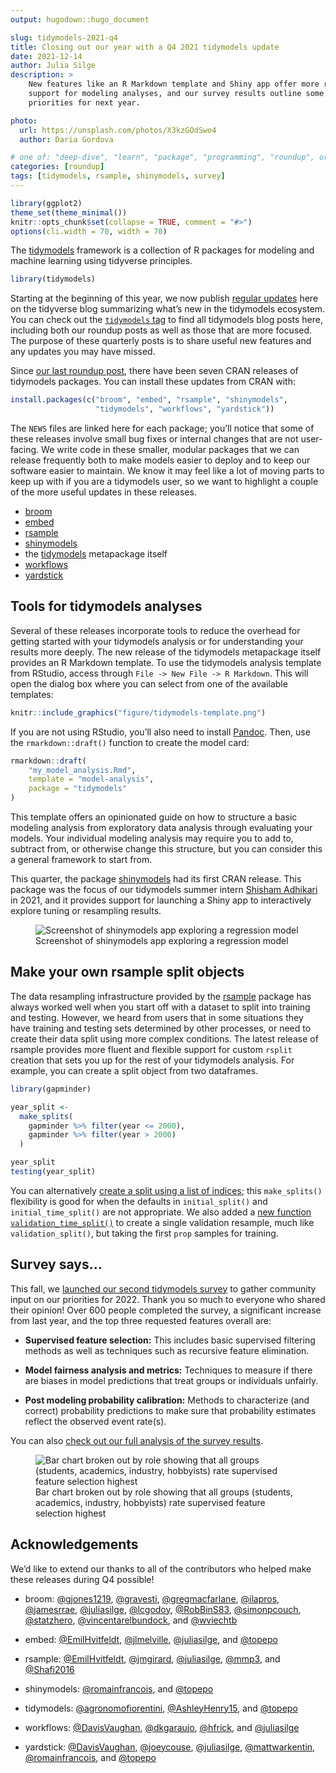 ```yaml
---
output: hugodown::hugo_document

slug: tidymodels-2021-q4
title: Closing out our year with a Q4 2021 tidymodels update
date: 2021-12-14
author: Julia Silge
description: >
    New features like an R Markdown template and Shiny app offer more robust
    support for modeling analyses, and our survey results outline some 
    priorities for next year.

photo:
  url: https://unsplash.com/photos/X3kzGOdSwo4
  author: Daria Gordova

# one of: "deep-dive", "learn", "package", "programming", "roundup", or "other"
categories: [roundup] 
tags: [tidymodels, rsample, shinymodels, survey]
---
```


<!--
TODO:
* [ ] Look over / edit the post's title in the yaml
* [ ] Edit (or delete) the description; note this appears in the Twitter card
* [ ] Pick category and tags (see existing with `hugodown::tidy_show_meta()`)
* [ ] Find photo & update yaml metadata
* [ ] Create `thumbnail-sq.jpg`; height and width should be equal
* [ ] Create `thumbnail-wd.jpg`; width should be >5x height
* [ ] `hugodown::use_tidy_thumbnails()`
* [ ] Add intro sentence, e.g. the standard tagline for the package
* [ ] `usethis::use_tidy_thanks()`
-->

```r
library(ggplot2)
theme_set(theme_minimal())
knitr::opts_chunk$set(collapse = TRUE, comment = "#>")
options(cli.width = 70, width = 70)
```

The [tidymodels](https://www.tidymodels.org/) framework is a collection of R packages for modeling and machine learning using tidyverse principles. 

```r
library(tidymodels)
```

Starting at the beginning of this year, we now publish [regular updates](https://www.tidyverse.org/categories/roundup/) here on the tidyverse blog summarizing what's new in the tidymodels ecosystem. You can check out the [`tidymodels` tag](https://www.tidyverse.org/tags/tidymodels/) to find all tidymodels blog posts here, including both our roundup posts as well as those that are more focused. The purpose of these quarterly posts is to share useful new features and any updates you may have missed.

Since [our last roundup post](https://www.tidyverse.org/blog/2021/09/tidymodels-2021-q3/), there have been seven CRAN releases of tidymodels packages. You can install these updates from CRAN with:

```r
install.packages(c("broom", "embed", "rsample", "shinymodels",
                   "tidymodels", "workflows", "yardstick"))
```

The `NEWS` files are linked here for each package; you'll notice that some of these releases involve small bug fixes or internal changes that are not user-facing. We write code in these smaller, modular packages that we can release frequently both to make models easier to deploy and to keep our software easier to maintain. We know it may feel like a lot of moving parts to keep up with if you are a tidymodels user, so we want to highlight a couple of the more useful updates in these releases.

- [broom](https://broom.tidymodels.org/news/index.html#broom-0-7-10-2021-10-31)
- [embed](https://embed.tidymodels.org/news/index.html#embed-015)
- [rsample](https://rsample.tidymodels.org/news/index.html#rsample-011)
- [shinymodels](https://shinymodels.tidymodels.org/news/index.html#shinymodels-010)
- the [tidymodels](https://tidymodels.tidymodels.org/news/index.html#tidymodels-0-1-4-2021-10-01) metapackage itself
- [workflows](https://workflows.tidymodels.org/news/index.html#workflows-0-2-4-2021-10-12)
- [yardstick](https://yardstick.tidymodels.org/news/index.html#yardstick-0-0-9-2021-11-22)

## Tools for tidymodels analyses

Several of these releases incorporate tools to reduce the overhead for getting started with your tidymodels analysis or for understanding your results more deeply. The new release of the tidymodels metapackage itself provides an R Markdown template. To use the tidymodels analysis template from RStudio, access through `File -> New File -> R Markdown`. This will open the dialog box where you can select from one of the available templates:

```r
knitr::include_graphics("figure/tidymodels-template.png")
```


If you are not using RStudio, you'll also need to install [Pandoc](https://pandoc.org). Then, use the `rmarkdown::draft()` function to create the model card:

```r
rmarkdown::draft(
    "my_model_analysis.Rmd", 
    template = "model-analysis", 
    package = "tidymodels"
)
```

This template offers an opinionated guide on how to structure a basic modeling analysis from exploratory data analysis through evaluating your models. Your individual modeling analysis may require you to add to, subtract from, or otherwise change this structure, but you can consider this a general framework to start from.

This quarter, the package [shinymodels](https://shinymodels.tidymodels.org/) had its first CRAN release. This package was the focus of our tidymodels summer intern [Shisham Adhikari](https://www.shishamad.com/posts/how-i-got-my-rstudio-internship/) in 2021, and it provides support for launching a Shiny app to interactively explore tuning or resampling results.

![Screenshot of shinymodels app exploring a regression model](https://raw.githubusercontent.com/tidymodels/shinymodels/main/man/figures/example.png)

## Make your own rsample split objects

The data resampling infrastructure provided by the [rsample](https://rsample.tidymodels.org/) package has always worked well when you start off with a dataset to split into training and testing. However, we heard from users that in some situations they have training and testing sets determined by other processes, or need to create their data split using more complex conditions. The latest release of rsample provides more fluent and flexible support for custom `rsplit` creation that sets you up for the rest of your tidymodels analysis. For example, you can create a split object from two dataframes.

```r
library(gapminder)

year_split <-
  make_splits(
    gapminder %>% filter(year <= 2000),
    gapminder %>% filter(year > 2000)
  )

year_split
testing(year_split)
```

You can alternatively [create a split using a list of indices](https://rsample.tidymodels.org/reference/make_splits.html); this `make_splits()` flexibility is good for when the defaults in `initial_split()` and `initial_time_split()` are not appropriate. We also added a [new function `validation_time_split()`](https://rsample.tidymodels.org/reference/validation_split.html) to create a single validation resample, much like `validation_split()`, but taking the first `prop` samples for training.

## Survey says...

This fall, we [launched our second tidymodels survey](https://www.tidyverse.org/blog/2021/10/tidymodels-2022-survey/) to gather community input on our priorities for 2022. Thank you so much to everyone who shared their opinion! Over 600 people completed the survey, a significant increase from last year, and the top three requested features overall are:

- **Supervised feature selection:** This includes basic supervised filtering methods as well as techniques such as recursive feature elimination.

- **Model fairness analysis and metrics:** Techniques to measure if there are biases in model predictions that treat groups or individuals unfairly.

- **Post modeling probability calibration:** Methods to characterize (and correct) probability predictions to make sure that probability estimates reflect the observed event rate(s).

You can also [check out our full analysis of the survey results](https://colorado.rstudio.com/rsc/tidymodels-priorities-2022/).

![Bar chart broken out by role showing that all groups (students, academics, industry, hobbyists) rate supervised feature selection highest](figure/survey-results.png)

## Acknowledgements

We’d like to extend our thanks to all of the contributors who helped make these releases during Q4 possible!

- broom: [&#x0040;gjones1219](https://github.com/gjones1219), [&#x0040;gravesti](https://github.com/gravesti), [&#x0040;gregmacfarlane](https://github.com/gregmacfarlane), [&#x0040;ilapros](https://github.com/ilapros), [&#x0040;jamesrrae](https://github.com/jamesrrae), [&#x0040;juliasilge](https://github.com/juliasilge), [&#x0040;lcgodoy](https://github.com/lcgodoy), [&#x0040;RobBinS83](https://github.com/RobBinS83), [&#x0040;simonpcouch](https://github.com/simonpcouch), [&#x0040;statzhero](https://github.com/statzhero), [&#x0040;vincentarelbundock](https://github.com/vincentarelbundock), and [&#x0040;wviechtb](https://github.com/wviechtb)

- embed: [&#x0040;EmilHvitfeldt](https://github.com/EmilHvitfeldt), [&#x0040;jlmelville](https://github.com/jlmelville), [&#x0040;juliasilge](https://github.com/juliasilge), and [&#x0040;topepo](https://github.com/topepo)

- rsample: [&#x0040;EmilHvitfeldt](https://github.com/EmilHvitfeldt), [&#x0040;jmgirard](https://github.com/jmgirard), [&#x0040;juliasilge](https://github.com/juliasilge), [&#x0040;mmp3](https://github.com/mmp3), and [&#x0040;Shafi2016](https://github.com/Shafi2016)

- shinymodels: [&#x0040;romainfrancois](https://github.com/romainfrancois), and [&#x0040;topepo](https://github.com/topepo)

- tidymodels: [&#x0040;agronomofiorentini](https://github.com/agronomofiorentini), [&#x0040;AshleyHenry15](https://github.com/AshleyHenry15), and [&#x0040;topepo](https://github.com/topepo)

- workflows: [&#x0040;DavisVaughan](https://github.com/DavisVaughan), [&#x0040;dkgaraujo](https://github.com/dkgaraujo), [&#x0040;hfrick](https://github.com/hfrick), and [&#x0040;juliasilge](https://github.com/juliasilge)

- yardstick: [&#x0040;DavisVaughan](https://github.com/DavisVaughan), [&#x0040;joeycouse](https://github.com/joeycouse), [&#x0040;juliasilge](https://github.com/juliasilge), [&#x0040;mattwarkentin](https://github.com/mattwarkentin), [&#x0040;romainfrancois](https://github.com/romainfrancois), and [&#x0040;topepo](https://github.com/topepo)

